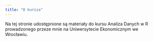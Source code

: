```yaml
---
title: "O kursie"
---
```


Na tej stronie udostępnione są materiały do kursu Analiza Danych w R prowadzonego przeze mnie na Uniwersytecie Ekonomicznym we Wrocławiu.
